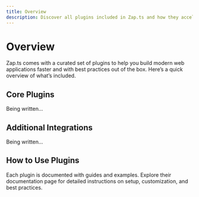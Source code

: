 ```yaml
---
title: Overview
description: Discover all plugins included in Zap.ts and how they accelerate your development.
---
```


# Overview

Zap.ts comes with a curated set of plugins to help you build modern web applications faster and with best practices out of the box. Here’s a quick overview of what’s included.

## Core Plugins

Being written...

## Additional Integrations

Being written...

## How to Use Plugins

Each plugin is documented with guides and examples. Explore their documentation page for detailed instructions on setup, customization, and best practices.
